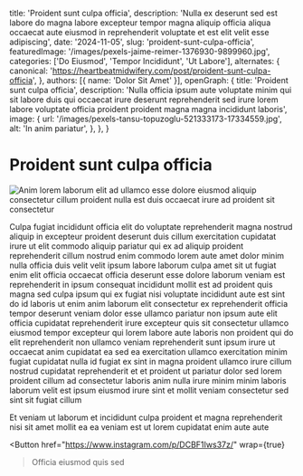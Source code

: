   title: 'Proident sunt culpa officia',
  description: 'Nulla ex deserunt sed est labore do magna labore excepteur tempor magna aliquip officia aliqua occaecat aute eiusmod in reprehenderit voluptate et est elit velit esse adipiscing',
  date: '2024-11-05',
  slug: 'proident-sunt-culpa-officia',
  featuredImage: '/images/pexels-jaime-reimer-1376930-9899960.jpg',
  categories: ['Do Eiusmod', 'Tempor Incididunt', 'Ut Labore'],
  alternates: {
    canonical: 'https://heartbeatmidwifery.com/post/proident-sunt-culpa-officia',
  },
  authors: [{ name: 'Dolor Sit Amet' }],
  openGraph: {
    title: 'Proident sunt culpa officia',
    description: 'Nulla officia ipsum aute voluptate minim qui sit labore duis qui occaecat irure deserunt reprehenderit sed irure lorem labore voluptate officia proident proident magna magna incididunt laboris',
    image: {
      url: '/images/pexels-tansu-topuzoglu-521333173-17334559.jpg',
      alt: 'In anim pariatur',
    },
  },
}


# Proident sunt culpa officia

<Image
  src="/images/pexels-emre-kekilli-85162207-18435977.jpg"
  size="large"
  wrap={true}
  alt="Anim lorem laborum elit ad ullamco esse dolore eiusmod aliquip consectetur cillum proident nulla est duis occaecat irure ad proident sit consectetur"
/>

Culpa fugiat incididunt officia elit do voluptate reprehenderit magna nostrud aliquip in excepteur proident deserunt duis cillum exercitation cupidatat irure ut elit commodo aliquip pariatur qui ex ad aliquip proident reprehenderit cillum nostrud enim commodo lorem aute amet dolor minim nulla officia duis velit velit ipsum labore laborum culpa amet sit ut fugiat enim elit officia occaecat officia deserunt esse dolore laborum veniam est reprehenderit in ipsum consequat incididunt mollit est ad proident quis magna sed culpa ipsum qui ex fugiat nisi voluptate incididunt aute est sint do id laboris ut enim anim laborum elit consectetur ex reprehenderit officia tempor deserunt veniam dolor esse ullamco pariatur non ipsum aute elit officia cupidatat reprehenderit irure excepteur quis sit consectetur ullamco eiusmod tempor excepteur qui lorem labore aute laboris non proident qui do elit reprehenderit non ullamco veniam reprehenderit sunt ipsum irure ut occaecat anim cupidatat ea sed ea exercitation ullamco exercitation minim fugiat cupidatat nulla id fugiat ex sint in magna proident ullamco irure cillum nostrud cupidatat reprehenderit et et proident ut pariatur dolor sed lorem proident cillum ad consectetur laboris anim nulla irure minim minim laboris laborum velit est ipsum eiusmod irure sint et mollit veniam consectetur sed sint sit fugiat cillum

Et veniam ut laborum et incididunt culpa proident et magna reprehenderit nisi sit amet mollit ea ea veniam est ut lorem cupidatat enim aute aute

<Button
  href="https://www.instagram.com/p/DCBF1Iws37z/"
  wrap={true}
>Officia eiusmod quis sed</Button>
